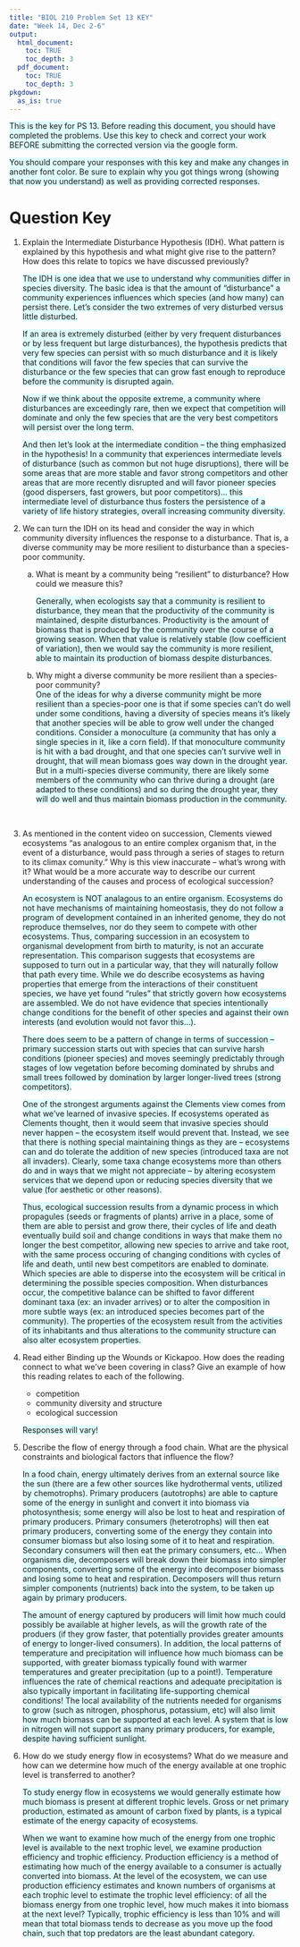 ```yaml
---
title: "BIOL 210 Problem Set 13 KEY"
date: "Week 14, Dec 2-6"
output: 
  html_document:
    toc: TRUE
    toc_depth: 3
  pdf_document:
    toc: TRUE
    toc_depth: 3
pkgdown:
  as_is: true
---
```

<text style="background-color:lightcyan">This is the key for PS 13. Before reading this document, you should have completed the problems. Use this key to check and correct your work BEFORE submitting the corrected version via the google form.</text>

<text style="background-color:lightcyan">You should compare your responses with this key and make any changes in another font color. Be sure to explain why you got things wrong (showing that now you understand) as well as providing corrected responses.</text>


# Question Key

<ol>
<li>Explain the Intermediate Disturbance Hypothesis (IDH). What pattern is explained by this hypothesis and what might give rise to the pattern? How does this relate to topics we have discussed previously?</li>

<text style="background-color:lightcyan">The IDH is one idea that we use to understand why communities differ in species diversity. The basic idea is that the amount of “disturbance” a community experiences influences which species (and how many) can persist there. Let’s consider the two extremes of very disturbed versus little disturbed.</text>

<text style="background-color:lightcyan">If an area is extremely disturbed (either by very frequent disturbances or by less frequent but large disturbances), the hypothesis predicts that very few species can persist with so much disturbance and it is likely that conditions will favor the few species that can survive the disturbance or the few species that can grow fast enough to reproduce before the community is disrupted again.</text>

<text style="background-color:lightcyan">Now if we think about the opposite extreme, a community where disturbances are exceedingly rare, then we expect that competition will dominate and only the few species that are the very best competitors will persist over the long term.</text>

<text style="background-color:lightcyan">And then let’s look at the intermediate condition – the thing emphasized in the hypothesis! In a community that experiences intermediate levels of disturbance (such as common but not huge disruptions), there will be some areas that are more stable and favor strong competitors and other areas that are more recently disrupted and will favor pioneer species (good dispersers, fast growers, but poor competitors)... this intermediate level of disturbance thus fosters the persistence of a variety of life history strategies, overall increasing community diversity.</text>
<br>

<li>We can turn the IDH on its head and consider the way in which community diversity influences the response to a disturbance. That is, a diverse community may be more resilient to disturbance than a species-poor community.</li>
<ol type="a">
<li>What is meant by a community being “resilient” to disturbance? How could we measure this?</li>

<text style="background-color:lightcyan">Generally, when ecologists say that a community is resilient to disturbance, they mean that the productivity of the community is maintained, despite disturbances. Productivity is the amount of biomass that is produced by the community over the course of a growing season. When that value is relatively stable (low coefficient of variation), then we would say the community is more resilient, able to maintain its production of biomass despite disturbances.</text>
<br>

<li>Why might a diverse community be more resilient than a species-poor community?</li>

<text style="background-color:lightcyan">One of the ideas for why a diverse community might be more resilient than a species-poor one is that if some species can’t do well under some conditions, having a diversity of species means it’s likely that another species will be able to grow well under the changed conditions. Consider a monoculture (a community that has only a single species in it, like a corn field). If that monoculture community is hit with a bad drought, and that one species can’t survive well in drought, that will mean biomass goes way down in the drought year. But in a multi-species diverse community, there are likely some members of the community who can thrive during a drought (are adapted to these conditions) and so during the drought year, they will do well and thus maintain biomass production in the community.</text>
</ol><br>


<li>As mentioned in the content video on succession, Clements viewed ecosystems “as analogous to an entire complex organism that, in the event of a disturbance, would pass through a series of stages to return to its climax comunity.” Why is this view inaccurate -- what’s wrong with it? What would be a more accurate way to describe our current understanding of the causes and process of ecological succession?</li>

<text style="background-color:lightcyan">An ecosystem is NOT analagous to an entire organism. Ecosystems do not have mechanisms of maintaining homeostasis, they do not follow a program of development contained in an inherited genome, they do not reproduce themselves, nor do they seem to compete with other ecosystems. Thus, comparing succession in an ecosystem to organismal development from birth to maturity, is not an accurate representation. This comparison suggests that ecosystems are supposed to turn out in a particular way, that they will naturally follow that path every time. While we do describe ecosystems as having properties that emerge from the interactions of their constituent species, we have yet found “rules” that strictly govern how ecosystems are assembled. We do not have evidence that species intentionally change conditions for the benefit of other species and against their own interests (and evolution would not favor this...).</text>

<text style="background-color:lightcyan">There does seem to be a pattern of change in terms of succession – primary succession starts out with species that can survive harsh conditions (pioneer species) and moves seemingly predictably through stages of low vegetation before becoming dominated by shrubs and small trees followed by domination by larger longer-lived trees (strong competitors).</text>

<text style="background-color:lightcyan">One of the strongest arguments against the Clements view comes from what we’ve learned of invasive species. If ecosystems operated as Clements thought, then it would seem that invasive species should never happen – the ecosystem itself would prevent that. Instead, we see that there is nothing special maintaining things as they are – ecosystems can and do tolerate the addition of new species (introduced taxa are not all invaders). Clearly, some taxa change ecosystems more than others do and in ways that we might not appreciate – by altering ecosystem services that we depend upon or reducing species diversity that we value (for aesthetic or other reasons).
</text>

<text style="background-color:lightcyan">Thus, ecological succession results from a dynamic process in which propagules (seeds or fragments of plants) arrive in a place, some of them are able to persist and grow there, their cycles of life and death eventually build soil and change conditions in ways that make them no longer the best competitor, allowing new species to arrive and take root, with the same process occuring of changing conditions with cycles of life and death, until new best competitors are enabled to dominate. Which species are able to disperse into the ecosystem will be critical in determining the possible species composition. When disturbances occur, the competitive balance can be shifted to favor different dominant taxa (ex: an invader arrives) or to alter the composition in more subtle ways (ex: an introduced species becomes part of the community). The properties of the ecosystem result from the activities of its inhabitants and thus alterations to the community structure can also alter ecosystem properties.</text>
<br>

<li>Read either Binding up the Wounds or  Kickapoo. How does the reading connect to what we’ve been covering in class? Give an example of how this reading relates to each of the following.</li>
* competition
* community diversity and structure
* ecological succession

<text style="background-color:lightcyan">Responses will vary!</text>

<li>Describe the flow of energy through a food chain. What are the physical constraints and biological factors that influence the flow?</li>

<text style="background-color:lightcyan">In a food chain, energy ultimately derives from an external source like the sun (there are a few other sources like hydrothermal vents, utilized by chemotrophs). Primary producers (autotrophs) are able to capture some of the energy in sunlight and convert it into biomass via photosynthesis; some energy will also be lost to heat and respiration of primary producers. Primary consumers (heterotrophs) will then eat primary producers, converting some of the energy they contain into consumer biomass but also losing some of it to heat and respiration. Secondary consumers will then eat the primary consumers, etc... When organisms die, decomposers will break down their biomass into simpler components, converting some of the energy into decomposer biomass and losing some to heat and respiration. Decomposers will thus return simpler components (nutrients) back into the system, to be taken up again by primary producers.
</text>

<text style="background-color:lightcyan">The amount of energy captured by producers will limit how much could possibly be available at higher levels, as will the growth rate of the produers (if they grow faster, that potentially provides greater amounts of energy to longer-lived consumers). In addition, the local patterns of temperature and precipitation will influence how much biomass can be supported, with greater biomass typically found with warmer temperatures and greater precipitation (up to a point!). Temperature influences the rate of chemical reactions and adequate precipitation is also typically important in facilitating life-supporting chemical conditions! The local availability of the nutrients needed for organisms to grow (such as nitrogen, phosphorus, potassium, etc) will also limit how much biomass can be supported at each level. A system that is low in nitrogen will not support as many primary producers, for example, despite having sufficient sunlight.</text>
<br>

<li>How do we study energy flow in ecosystems? What do we measure and how can we determine how much of the energy available at one trophic level is transferred to another?</li>

<text style="background-color:lightcyan">To study energy flow in ecosystems we would generally estimate how much biomass is present at different trophic levels. Gross or net primary production, estimated as amount of carbon fixed by plants, is a typical estimate of the energy capacity of ecosystems.</text>

<text style="background-color:lightcyan">
When we want to examine how much of the energy from one trophic level is available to the next trophic level, we examine production efficiency and trophic efficiency. Production efficiency is a method of estimating how much of the energy available to a consumer is actually converted into biomass. At the level of the ecosystem, we can use production efficiency estimates and known numbers of organisms at each trophic level to estimate the trophic level efficiency: of all the biomass energy from one trophic level, how much makes it into biomass at the next level? Typically, trophic efficiency is less than 10% and will mean that total biomass tends to decrease as you move up the food chain, such that top predators are the least abundant category.</text>
</ol>